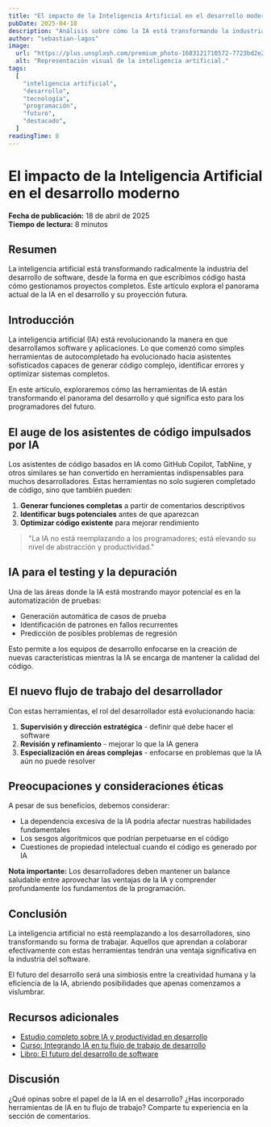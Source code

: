 ```yaml
---
title: "El impacto de la Inteligencia Artificial en el desarrollo moderno"
pubDate: 2025-04-18
description: "Análisis sobre cómo la IA está transformando la industria del desarrollo de software y redefiniendo el rol de los programadores en el ecosistema tecnológico actual."
author: "sebastian-lagos"
image:
  url: "https://plus.unsplash.com/premium_photo-1683121710572-7723bd2e235d?q=80&w=1932&auto=format&fit=crop&ixlib=rb-4.0.3&ixid=M3wxMjA3fDB8MHxwaG90by1wYWdlfHx8fGVufDB8fHx8fA%3D%3D"
  alt: "Representación visual de la inteligencia artificial."
tags:
  [
    "inteligencia artificial",
    "desarrollo",
    "tecnología",
    "programación",
    "futuro",
    "destacado",
  ]
readingTime: 8
---
```


# El impacto de la Inteligencia Artificial en el desarrollo moderno

**Fecha de publicación:** 18 de abril de 2025  
**Tiempo de lectura:** 8 minutos

## Resumen

La inteligencia artificial está transformando radicalmente la industria del desarrollo de software, desde la forma en que escribimos código hasta cómo gestionamos proyectos completos. Este artículo explora el panorama actual de la IA en el desarrollo y su proyección futura.

## Introducción

La inteligencia artificial (IA) está revolucionando la manera en que desarrollamos software y aplicaciones. Lo que comenzó como simples herramientas de autocompletado ha evolucionado hacia asistentes sofisticados capaces de generar código complejo, identificar errores y optimizar sistemas completos.

En este artículo, exploraremos cómo las herramientas de IA están transformando el panorama del desarrollo y qué significa esto para los programadores del futuro.

## El auge de los asistentes de código impulsados por IA

Los asistentes de código basados en IA como GitHub Copilot, TabNine, y otros similares se han convertido en herramientas indispensables para muchos desarrolladores. Estas herramientas no solo sugieren completado de código, sino que también pueden:

1. **Generar funciones completas** a partir de comentarios descriptivos
2. **Identificar bugs potenciales** antes de que aparezcan
3. **Optimizar código existente** para mejorar rendimiento

> "La IA no está reemplazando a los programadores; está elevando su nivel de abstracción y productividad."

## IA para el testing y la depuración

Una de las áreas donde la IA está mostrando mayor potencial es en la automatización de pruebas:

- Generación automática de casos de prueba
- Identificación de patrones en fallos recurrentes
- Predicción de posibles problemas de regresión

Esto permite a los equipos de desarrollo enfocarse en la creación de nuevas características mientras la IA se encarga de mantener la calidad del código.

## El nuevo flujo de trabajo del desarrollador

Con estas herramientas, el rol del desarrollador está evolucionando hacia:

1. **Supervisión y dirección estratégica** - definir qué debe hacer el software
2. **Revisión y refinamiento** - mejorar lo que la IA genera
3. **Especialización en áreas complejas** - enfocarse en problemas que la IA aún no puede resolver

## Preocupaciones y consideraciones éticas

A pesar de sus beneficios, debemos considerar:

- La dependencia excesiva de la IA podría afectar nuestras habilidades fundamentales
- Los sesgos algorítmicos que podrían perpetuarse en el código
- Cuestiones de propiedad intelectual cuando el código es generado por IA

**Nota importante:** Los desarrolladores deben mantener un balance saludable entre aprovechar las ventajas de la IA y comprender profundamente los fundamentos de la programación.

## Conclusión

La inteligencia artificial no está reemplazando a los desarrolladores, sino transformando su forma de trabajar. Aquellos que aprendan a colaborar efectivamente con estas herramientas tendrán una ventaja significativa en la industria del software.

El futuro del desarrollo será una simbiosis entre la creatividad humana y la eficiencia de la IA, abriendo posibilidades que apenas comenzamos a vislumbrar.

## Recursos adicionales

- [Estudio completo sobre IA y productividad en desarrollo](https://example.com)
- [Curso: Integrando IA en tu flujo de trabajo de desarrollo](https://example.com)
- [Libro: El futuro del desarrollo de software](https://example.com)

## Discusión

¿Qué opinas sobre el papel de la IA en el desarrollo? ¿Has incorporado herramientas de IA en tu flujo de trabajo? Comparte tu experiencia en la sección de comentarios.

